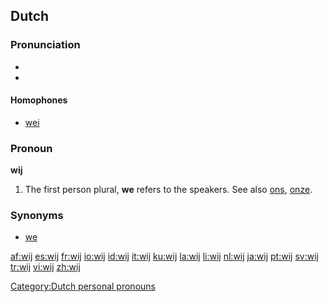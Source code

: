 ==Dutch==

===Pronunciation===
*{{audio|Nl-wij.ogg|audio}}
*{{IPA|/wε:/}}

====Homophones====
*[[wei]]

===Pronoun===
'''wij'''

# The first person plural, '''we''' refers to the speakers. See also [[ons]], [[onze]].

===Synonyms===
*[[we]]

[[Category:Dutch personal pronouns]]

[[af:wij]]
[[es:wij]]
[[fr:wij]]
[[io:wij]]
[[id:wij]]
[[it:wij]]
[[ku:wij]]
[[la:wij]]
[[li:wij]]
[[nl:wij]]
[[ja:wij]]
[[pt:wij]]
[[sv:wij]]
[[tr:wij]]
[[vi:wij]]
[[zh:wij]]